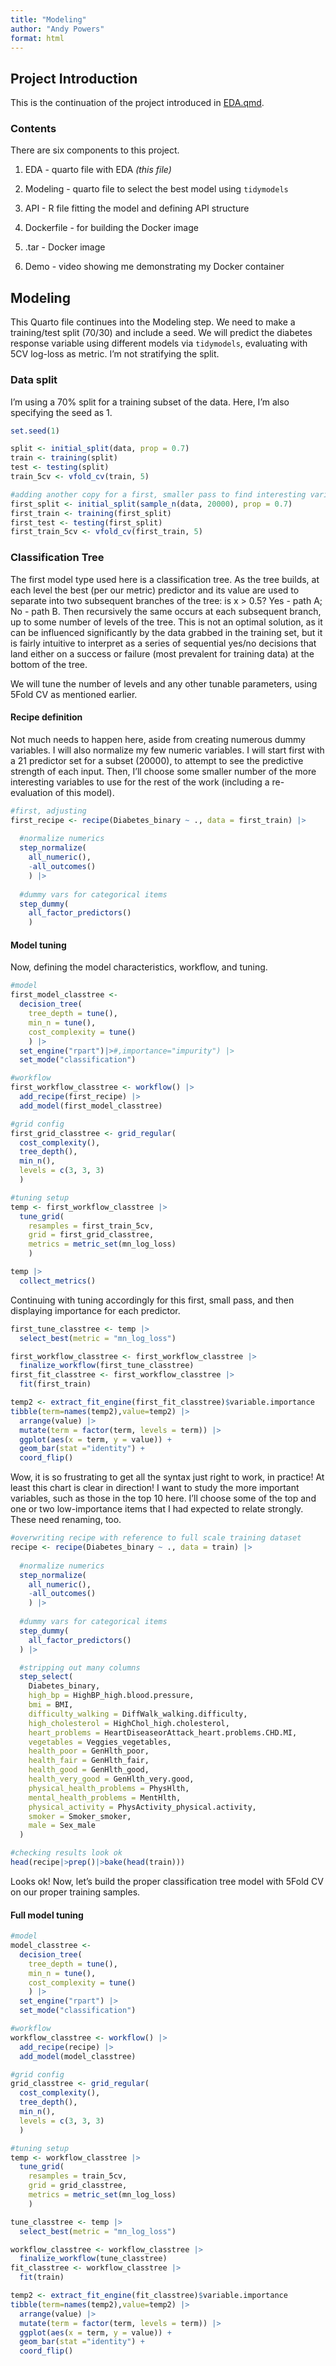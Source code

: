 ```yaml
---
title: "Modeling"
author: "Andy Powers"
format: html
---
```


## Project Introduction

This is the continuation of the project introduced in [EDA.qmd](EDA.qmd).

### Contents

There are six components to this project.

1.  EDA - quarto file with EDA *(this file)*

2.  Modeling - quarto file to select the best model using `tidymodels`

3.  API - R file fitting the model and defining API structure

4.  Dockerfile - for building the Docker image

5.  .tar - Docker image

6.  Demo - video showing me demonstrating my Docker container

## Modeling

This Quarto file continues into the Modeling step. We need to make a training/test split (70/30) and include a seed. We will predict the diabetes response variable using different models via `tidymodels`, evaluating with 5CV log-loss as metric. I'm not stratifying the split.

### Data split

I'm using a 70% split for a training subset of the data. Here, I'm also specifying the seed as 1.

```r
set.seed(1)

split <- initial_split(data, prop = 0.7)
train <- training(split)
test <- testing(split)
train_5cv <- vfold_cv(train, 5)

#adding another copy for a first, smaller pass to find interesting variables for full modeling
first_split <- initial_split(sample_n(data, 20000), prop = 0.7)
first_train <- training(first_split)
first_test <- testing(first_split)
first_train_5cv <- vfold_cv(first_train, 5)
```

### Classification Tree

The first model type used here is a classification tree. As the tree builds, at each level the best (per our metric) predictor and its value are used to separate into two subsequent branches of the tree: is x > 0.5? Yes - path A; No - path B. Then recursively the same occurs at each subsequent branch, up to some number of levels of the tree. This is not an optimal solution, as it can be influenced significantly by the data grabbed in the training set, but it is fairly intuitive to interpret as a series of sequential yes/no decisions that land either on a success or failure (most prevalent for training data) at the bottom of the tree.

We will tune the number of levels and any other tunable parameters, using 5Fold CV as mentioned earlier.

#### Recipe definition

Not much needs to happen here, aside from creating numerous dummy variables. I will also normalize my few numeric variables. I will start first with a 21 predictor set for a subset (20000), to attempt to see the predictive strength of each input. Then, I'll choose some smaller number of the more interesting variables to use for the rest of the work (including a re-evaluation of this model).

```r
#first, adjusting
first_recipe <- recipe(Diabetes_binary ~ ., data = first_train) |>
  
  #normalize numerics
  step_normalize(
    all_numeric(),
    -all_outcomes()
    ) |>
  
  #dummy vars for categorical items
  step_dummy(
    all_factor_predictors()
    )
```

#### Model tuning

Now, defining the model characteristics, workflow, and tuning.

```r
#model
first_model_classtree <- 
  decision_tree(
    tree_depth = tune(),
    min_n = tune(),
    cost_complexity = tune()
    ) |>
  set_engine("rpart")|>#,importance="impurity") |>
  set_mode("classification")

#workflow
first_workflow_classtree <- workflow() |>
  add_recipe(first_recipe) |>
  add_model(first_model_classtree)

#grid config
first_grid_classtree <- grid_regular(
  cost_complexity(),
  tree_depth(),
  min_n(),
  levels = c(3, 3, 3)
  )

#tuning setup
temp <- first_workflow_classtree |> 
  tune_grid(
    resamples = first_train_5cv,
    grid = first_grid_classtree,
    metrics = metric_set(mn_log_loss)
    )

temp |> 
  collect_metrics()
```

Continuing with tuning accordingly for this first, small pass, and then displaying importance for each predictor.

```r
first_tune_classtree <- temp |>
  select_best(metric = "mn_log_loss")

first_workflow_classtree <- first_workflow_classtree |>
  finalize_workflow(first_tune_classtree)
first_fit_classtree <- first_workflow_classtree |>
  fit(first_train)

temp2 <- extract_fit_engine(first_fit_classtree)$variable.importance
tibble(term=names(temp2),value=temp2) |>
  arrange(value) |>
  mutate(term = factor(term, levels = term)) |>
  ggplot(aes(x = term, y = value)) +
  geom_bar(stat ="identity") +
  coord_flip()
```

Wow, it is so frustrating to get all the syntax just right to work, in practice! At least this chart is clear in direction! I want to study the more important variables, such as those in the top 10 here. I'll choose some of the top and one or two low-importance items that I had expected to relate strongly. These need renaming, too.

```r
#overwriting recipe with reference to full scale training dataset
recipe <- recipe(Diabetes_binary ~ ., data = train) |>
  
  #normalize numerics
  step_normalize(
    all_numeric(),
    -all_outcomes()
    ) |>
  
  #dummy vars for categorical items
  step_dummy(
    all_factor_predictors()
  ) |>

  #stripping out many columns
  step_select(
    Diabetes_binary,
    high_bp = HighBP_high.blood.pressure,
    bmi = BMI,
    difficulty_walking = DiffWalk_walking.difficulty,
    high_cholesterol = HighChol_high.cholesterol,
    heart_problems = HeartDiseaseorAttack_heart.problems.CHD.MI,
    vegetables = Veggies_vegetables,
    health_poor = GenHlth_poor,
    health_fair = GenHlth_fair,
    health_good = GenHlth_good,
    health_very_good = GenHlth_very.good,
    physical_health_problems = PhysHlth,
    mental_health_problems = MentHlth,
    physical_activity = PhysActivity_physical.activity,
    smoker = Smoker_smoker,
    male = Sex_male
  )

#checking results look ok
head(recipe|>prep()|>bake(head(train)))
```

Looks ok! Now, let's build the proper classification tree model with 5Fold CV on our proper training samples.

#### Full model tuning

```r
#model
model_classtree <- 
  decision_tree(
    tree_depth = tune(),
    min_n = tune(),
    cost_complexity = tune()
    ) |>
  set_engine("rpart") |>
  set_mode("classification")

#workflow
workflow_classtree <- workflow() |>
  add_recipe(recipe) |>
  add_model(model_classtree)

#grid config
grid_classtree <- grid_regular(
  cost_complexity(),
  tree_depth(),
  min_n(),
  levels = c(3, 3, 3)
  )

#tuning setup
temp <- workflow_classtree |> 
  tune_grid(
    resamples = train_5cv,
    grid = grid_classtree,
    metrics = metric_set(mn_log_loss)
    )

tune_classtree <- temp |> 
  select_best(metric = "mn_log_loss")

workflow_classtree <- workflow_classtree |>
  finalize_workflow(tune_classtree)
fit_classtree <- workflow_classtree |>
  fit(train)

temp2 <- extract_fit_engine(fit_classtree)$variable.importance
tibble(term=names(temp2),value=temp2) |>
  arrange(value) |>
  mutate(term = factor(term, levels = term)) |>
  ggplot(aes(x = term, y = value)) +
  geom_bar(stat ="identity") +
  coord_flip()
```

